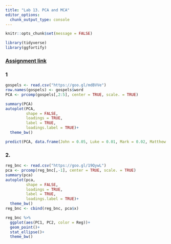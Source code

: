 ```yaml
---
title: "Lab 13. PCA and MCA"
editor_options: 
  chunk_output_type: console
---
```


```r
knitr::opts_chunk$set(message = FALSE)
```

```r
library(tidyverse)
library(ggfortify)
```

### [Assignment link](https://goo.gl/forms/4F8kTY8WqZvNZwjY2)

### 1
```r
gospels <- read.csv("https://goo.gl/mdBVVe")
row.names(gospels) <- gospels$word
PCA <- prcomp(gospels[,2:5], center = TRUE, scale. = TRUE)

summary(PCA)
autoplot(PCA,
         shape = FALSE,
         loadings = TRUE,
         label = TRUE,
         loadings.label = TRUE)+
  theme_bw()

predict(PCA, data.frame(John = 0.05, Luke = 0.01, Mark = 0.02, Matthew = 0.02))
```


### 2.
```r
reg_bnc <- read.csv("https://goo.gl/19QywL")
pca <- prcomp(reg_bnc[,-1], center = TRUE, scale. = TRUE)
summary(pca)
autoplot(pca,
         shape = FALSE,
         loadings = TRUE,
         label = TRUE,
         loadings.label = TRUE)+
  theme_bw()
reg_bnc <- cbind(reg_bnc, pca$x)

reg_bnc %>% 
  ggplot(aes(PC1, PC2, color = Reg))+
  geom_point()+
  stat_ellipse()+
  theme_bw()
```

